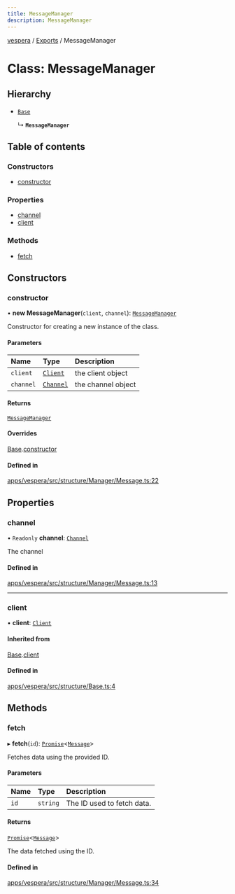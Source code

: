 ```yaml
---
title: MessageManager
description: MessageManager
---
```

[vespera](../README) / [Exports](../modules) / MessageManager

# Class: MessageManager

## Hierarchy

- [`Base`](Base)

  ↳ **`MessageManager`**

## Table of contents

### Constructors

- [constructor](MessageManager#constructor)

### Properties

- [channel](MessageManager#channel)
- [client](MessageManager#client)

### Methods

- [fetch](MessageManager#fetch)

## Constructors

### constructor

• **new MessageManager**(`client`, `channel`): [`MessageManager`](MessageManager)

Constructor for creating a new instance of the class.

#### Parameters

| Name | Type | Description |
| :------ | :------ | :------ |
| `client` | [`Client`](Client) | the client object |
| `channel` | [`Channel`](Channel) | the channel object |

#### Returns

[`MessageManager`](MessageManager)

#### Overrides

[Base](Base).[constructor](Base#constructor)

#### Defined in

[apps/vespera/src/structure/Manager/Message.ts:22](https://github.com/vesperadev/Vespera/blob/1884615/apps/vespera/src/structure/Manager/Message.ts#L22)

## Properties

### channel

• `Readonly` **channel**: [`Channel`](Channel)

The channel

#### Defined in

[apps/vespera/src/structure/Manager/Message.ts:13](https://github.com/vesperadev/Vespera/blob/1884615/apps/vespera/src/structure/Manager/Message.ts#L13)

___

### client

• **client**: [`Client`](Client)

#### Inherited from

[Base](Base).[client](Base#client)

#### Defined in

[apps/vespera/src/structure/Base.ts:4](https://github.com/vesperadev/Vespera/blob/1884615/apps/vespera/src/structure/Base.ts#L4)

## Methods

### fetch

▸ **fetch**(`id`): [`Promise`]( https://developer.mozilla.org/docs/Web/JavaScript/Reference/Global_Objects/Promise )\<[`Message`](Message)\>

Fetches data using the provided ID.

#### Parameters

| Name | Type | Description |
| :------ | :------ | :------ |
| `id` | `string` | The ID used to fetch data. |

#### Returns

[`Promise`]( https://developer.mozilla.org/docs/Web/JavaScript/Reference/Global_Objects/Promise )\<[`Message`](Message)\>

The data fetched using the ID.

#### Defined in

[apps/vespera/src/structure/Manager/Message.ts:34](https://github.com/vesperadev/Vespera/blob/1884615/apps/vespera/src/structure/Manager/Message.ts#L34)
